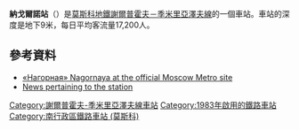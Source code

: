 {{Infobox station
|name          = 納戈爾諾
|native_name   = Нагорная
|native_name_lang=ru
|type          = [[莫斯科地鐵|莫斯科地鐵]]車站
|image         = The-Nagornaya-Metro.jpg
|image_size    =
|image_caption =
|address       = [[南行政區_(莫斯科)|南行政區]]{{link-en|納戈爾諾區|Nagorny District}}
|borough       = [[莫斯科|莫斯科]]
|country       = [[俄羅斯|俄羅斯]]
|coordinates   = {{coord|55.6724|37.6104|display=inline,title}}
|line          = {{MOSMETRO-bull|9|text=1}}
|other         ='''[[巴士|巴士]]'''：142、317、529、926、с929、965
|structure     =
|platform      = 1個[[島式月台|島式月台]]
|depth         = {{convert|9|m}}
|levels        = 1層
|tracks        = 2條
|parking       = 無
|opened        = {{start date and age|df=yes|1983|11|08}}
|closed        =
|rebuilt       =
|ADA           =
|code          = 145
|owned         = 莫斯科地鐵
|zone          =
|former        =
|passengers    =
|pass_year     =
|pass_percent  =
|pass_system   =
|mpassengers   =
|services      = 
|map_type      = Moscow Ring Road
|AlternativeMap= Moscow map MKAD grayscale.png
|map_overlay   = Moscow metro map including line 14.svg
|map_caption   = 
|route_map     = 
|map_state     = collapsed
}}

'''納戈爾諾站'''（{{lang-rus|Нагорная|Nagornaya}}）是[[莫斯科地鐵|莫斯科地鐵]][[謝爾普霍夫－季米里亞澤夫線|謝爾普霍夫－季米里亞澤夫線]]的一個車站。車站的深度是地下9米，每日平均客流量17,200人。

==參考資料==
* [https://web.archive.org/web/20080108044832/http://www.mosmetro.ru/pages/page_6.php?id_page=291 «Нагорная» Nagornaya at the official Moscow Metro site]
* [https://web.archive.org/web/20100411192824/http://www.nti.org/db/nistraff/2001/20010120.htm News pertaining to the station]
{{謝爾普霍夫－季米里亞澤夫線}}
[[Category:謝爾普霍夫-季米里亞澤夫線車站|Category:謝爾普霍夫-季米里亞澤夫線車站]]
[[Category:1983年啟用的鐵路車站|Category:1983年啟用的鐵路車站]]
[[Category:南行政區鐵路車站_(莫斯科)|Category:南行政區鐵路車站 (莫斯科)]]